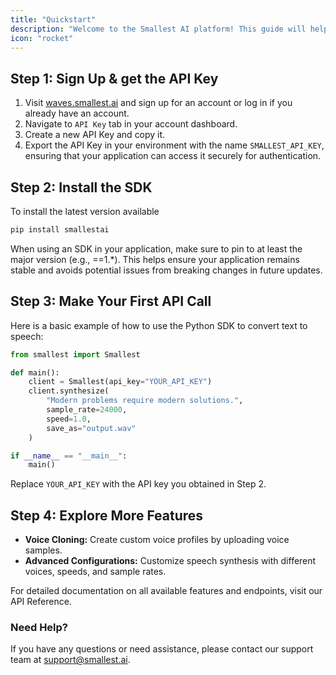 ```yaml
---
title: "Quickstart"
description: "Welcome to the Smallest AI platform! This guide will help you get started quickly with generating your first text-to-speech using Python and Smallest AI API.  "
icon: "rocket"
---
```

   
## Step 1: Sign Up & get the API Key  

1. Visit [waves.smallest.ai](https://waves.smallest.ai/) and sign up for an account or log in if you already have an account.  
2. Navigate to `API Key` tab in your account dashboard.
3. Create a new API Key and copy it.
4. Export the API Key in your environment with the name `SMALLEST_API_KEY`, ensuring that your application can access it securely for authentication.  

## Step 2: Install the SDK

To install the latest version available   
```bash
pip install smallestai
```  
When using an SDK in your application, make sure to pin to at least the major version (e.g., ==1.*). This helps ensure your application remains stable and avoids potential issues from breaking changes in future updates.  

## Step 3: Make Your First API Call
Here is a basic example of how to use the Python SDK to convert text to speech:  

```python
from smallest import Smallest

def main():
    client = Smallest(api_key="YOUR_API_KEY")
    client.synthesize(
        "Modern problems require modern solutions.",
        sample_rate=24000,
        speed=1.0,
        save_as="output.wav"
    )

if __name__ == "__main__":
    main()
```  

Replace `YOUR_API_KEY` with the API key you obtained in Step 2.  

## Step 4: Explore More Features

- **Voice Cloning:** Create custom voice profiles by uploading voice samples.
- **Advanced Configurations:** Customize speech synthesis with different voices, speeds, and sample rates.  

For detailed documentation on all available features and endpoints, visit our API Reference.  

### Need Help?
If you have any questions or need assistance, please contact our support team at [support@smallest.ai](mailto:support@smallest.ai).



